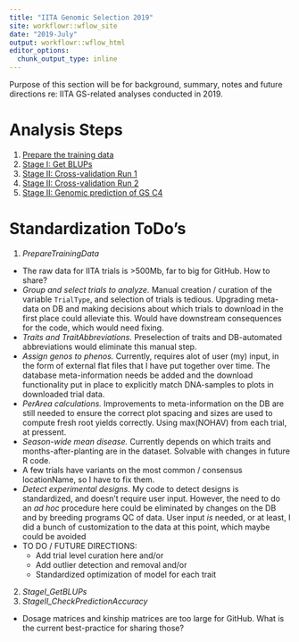 ```yaml
---
title: "IITA Genomic Selection 2019"
site: workflowr::wflow_site
date: "2019-July"
output: workflowr::wflow_html
editor_options:
  chunk_output_type: inline
---
```


Purpose of this section will be for background, summary, notes and future directions re: IITA GS-related analyses conducted in 2019.

# Analysis Steps

1. [Prepare the training data](IITA_PrepareTrainingData.html)
2. [Stage I: Get BLUPs](IITA_StageI_GetBLUPs.html)
3. [Stage II: Cross-validation Run 1](IITA_StageII_CheckPredictionAccuracy1.html)
4. [Stage II: Cross-validation Run 2](IITA_StageII_CheckPredictionAccuracy2.html)
5. [Stage II: Genomic prediction of GS C4](IITA_StageII_Predict_C4.html)


# Standardization ToDo's

1. *PrepareTrainingData*
  + The raw data for IITA trials is >500Mb, far to big for GitHub. How to share?
  + _Group and select trials to analyze._ Manual creation / curation of the variable `TrialType`, and selection of trials is tedious. Upgrading meta-data on DB and making decisions about which trials to download in the first place could alleviate this. Would have downstream consequences for the code, which would need fixing. 
  + _Traits and TraitAbbreviations._ Preselection of traits and DB-automated abbreviations would eliminate this manual step.
  + _Assign genos to phenos._ Currently, requires alot of user (my) input, in the form of external flat files that I have put together over time. The database meta-information needs be added and the download functionality put in place to explicitly match DNA-samples to plots in downloaded trial data.
  + _PerArea calculations._ Improvements to meta-information on the DB are still needed to ensure the correct plot spacing and sizes are used to compute fresh root yields correctly. Using max(NOHAV) from each trial, at pressent. 
+ _Season-wide mean disease._ Currently depends on which traits and months-after-planting are in the dataset. Solvable with changes in future R code.
+ A few trials have variants on the most common / consensus locationName, so I have to fix them. 
+ _Detect experimental designs._ My code to detect designs is standardized, and doesn't require user input. However, the need to do an _ad hoc_ procedure here could be eliminated by changes on the DB and by breeding programs QC of data. User input _is_ needed, or at least, I did a bunch of customization to the data at this point, which maybe could be avoided
+ TO DO / FUTURE DIRECTIONS:
  - Add trial level curation here and/or
  - Add outlier detection and removal and/or
  - Standardized optimization of model for each trait
  
2. *StageI_GetBLUPs*
3. *StageII_CheckPredictionAccuracy*
  + Dosage matrices and kinship matrices are too large for GitHub. What is the current best-practice for sharing those?
  
  
